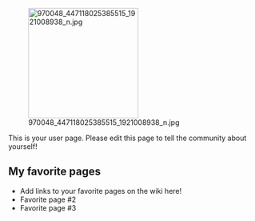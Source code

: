 [[File:970048 447118025385515 1921008938 n.jpg|thumb|220px|left]]

This is your user page. Please edit this page to tell the community about yourself!

==My favorite pages==

* Add links to your favorite pages on the wiki here!
* Favorite page #2
* Favorite page #3